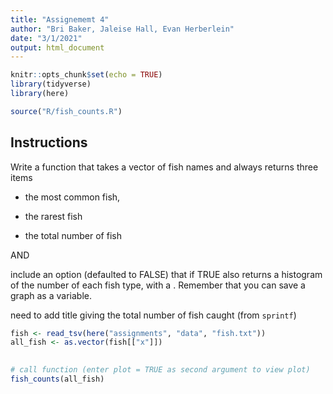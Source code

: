 ```yaml
---
title: "Assignememt 4"
author: "Bri Baker, Jaleise Hall, Evan Herberlein"
date: "3/1/2021"
output: html_document
---
```


```r
knitr::opts_chunk$set(echo = TRUE)
library(tidyverse)
library(here)
```

```r
source("R/fish_counts.R")
```


## Instructions 

Write a function that takes a vector of fish names and always returns three items

* the most common fish, 

* the rarest fish

* the total number of fish

AND

 include an option (defaulted to FALSE) that if TRUE also returns a histogram of the number of each fish type, with a .  Remember that you can save a graph as a variable.
 
 need to add title giving the total number of fish caught (from `sprintf`)
 
```r
fish <- read_tsv(here("assignments", "data", "fish.txt"))
all_fish <- as.vector(fish[["x"]])
  
```
 
```r
# call function (enter plot = TRUE as second argument to view plot)
fish_counts(all_fish)
```